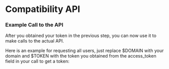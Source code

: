 # Compatibility API

### Example Call to the API

After you obtained your token in the previous step, you can now use it to make
calls to the actual API.

Here is an example for requesting all users, just replace $DOMAIN with your
domain and $TOKEN with the token you obtained from the access_token field in
your call to get a token:
